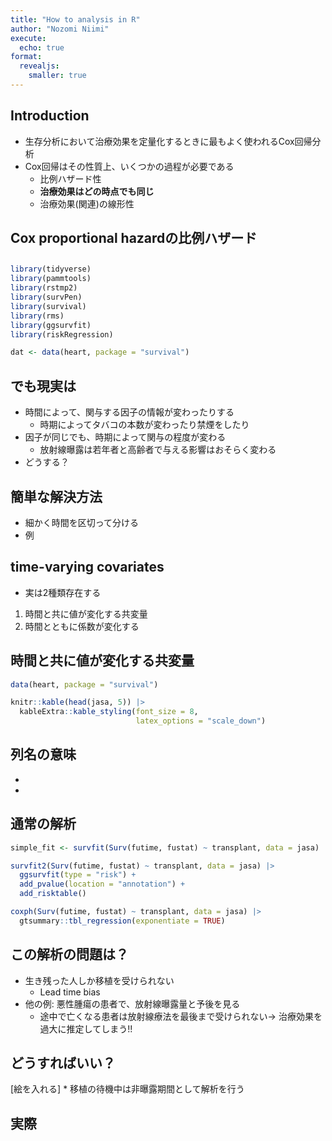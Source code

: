 ```yaml
---
title: "How to analysis in R"
author: "Nozomi Niimi"
execute:
  echo: true
format:
  revealjs:
    smaller: true
---
```


## Introduction

-   生存分析において治療効果を定量化するときに最もよく使われるCox回帰分析
-   Cox回帰はその性質上、いくつかの過程が必要である
    -   比例ハザード性
    -   **治療効果はどの時点でも同じ**
    -   治療効果(関連)の線形性

## Cox proportional hazardの比例ハザード

## 

```r
library(tidyverse)
library(pammtools)
library(rstmp2)
library(survPen)
library(survival)
library(rms)
library(ggsurvfit)
library(riskRegression)

dat <- data(heart, package = "survival")
```

## でも現実は

-   時間によって、関与する因子の情報が変わったりする
    -   時期によってタバコの本数が変わったり禁煙をしたり
-   因子が同じでも、時期によって関与の程度が変わる
    -   放射線曝露は若年者と高齢者で与える影響はおそらく変わる
-   どうする？

## 簡単な解決方法

-   細かく時間を区切って分ける
-   例

## time-varying covariates

-   実は2種類存在する

1.  時間と共に値が変化する共変量
2.  時間とともに係数が変化する

## 時間と共に値が変化する共変量

```r

data(heart, package = "survival")

knitr::kable(head(jasa, 5)) |> 
  kableExtra::kable_styling(font_size = 8,
                            latex_options = "scale_down")


```

## 列名の意味

-   

-   

## 通常の解析

```r

simple_fit <- survfit(Surv(futime, fustat) ~ transplant, data = jasa)

survfit2(Surv(futime, fustat) ~ transplant, data = jasa) |> 
  ggsurvfit(type = "risk") + 
  add_pvalue(location = "annotation") +
  add_risktable()

coxph(Surv(futime, fustat) ~ transplant, data = jasa) |> 
  gtsummary::tbl_regression(exponentiate = TRUE)

```

## この解析の問題は？

-   生き残った人しか移植を受けられない
    -   Lead time bias
-   他の例: 悪性腫瘍の患者で、放射線曝露量と予後を見る
    -   途中で亡くなる患者は放射線療法を最後まで受けられない\n → 治療効果を過大に推定してしまう!!

## どうすればいい？

\[絵を入れる\] \* 移植の待機中は非曝露期間として解析を行う

## 実際
